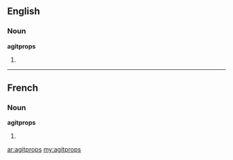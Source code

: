 ==English==

===Noun===
'''agitprops'''

# {{plural of|[[agitprop]]}}

----

==French==

===Noun===
'''agitprops''' {{f}}

# {{plural of|[[agitprop]]|lang=fr}}

[[ar:agitprops]]
[[my:agitprops]]